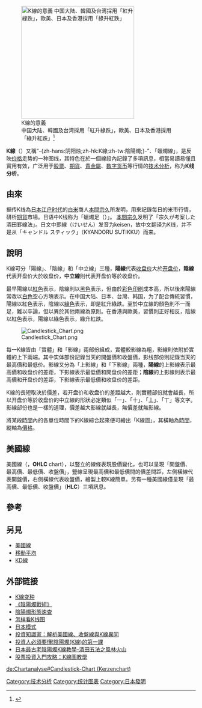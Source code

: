 {{Refimprove|time=2020-11-18T18:00:52+00:00}}
{{noteTA
|T=zh-hans:K线;zh-hk:陰陽燭;zh-tw:K線;
|1=zh-hans:K线;zh-hk:陰陽燭;zh-tw:K線;
|2=zh-hans:阳线;zh-hk:陽燭;zh-tw:陽線;
|3=zh-hans:阴线;zh-hk:陰燭;zh-tw:陰線;
}}
[[File:Candlestick.svg|thumb|300px|K線的意義<br />
中国大陆、韓國及台湾採用「紅升綠跌」，歐美、日本及香港採用「綠升紅跌」<ref>{{cite web |author1=大象公會-蘇兩妻 |title=【紅綠燈的起源】為什麼歐美股市都是綠漲紅跌，而中國相反？ |url=https://chinaqna.com/a/83598 |website=微信上的中國 |accessdate=2020-11-17 |archive-date=2019-07-02 |archive-url=https://web.archive.org/web/20190702150639/https://chinaqna.com/a/83598 |dead-url=no }}</ref>{{来源可靠？}}]]

'''K線'''（{{lang-en|Candlestick chart}}）又稱“-{zh-hans:阴阳烛;zh-hk:K線;zh-tw:陰陽燭;}-”、「蠟燭線」，是反映[[价格|价格]]走势的一种图线，其特色在於一個線段內記錄了多項訊息，相當易讀易懂且實用有效，广泛用于[[股票|股票]]、[[期貨|期貨]]、[[貴金屬|貴金屬]]、[[数字货币|数字货币]]等行情的[[技术分析|技术分析]]，称为'''K线分析'''。

== 由來 ==
据传K线為[[日本|日本]][[江户时代|江户时代]]的[[白米|白米]]商人[[本間宗久|本間宗久]]所发明，用來記錄每日的米市行情，研析[[期貨|期貨]]市場。日语中K线称为「蠟燭足（{{lang-ja|ローソク足}}）」。
[[本間宗久|本間宗久]]发明了「宗久が考案した酒田罫線法」。日文中罫線（けいせん）发音为keisen，故中文翻译为K线，并不是从「キャンドル スティック」（KYANDORU SUTIKKU）而来。

== 說明 ==
K線可分「陽線」、「陰線」和「中立線」三種，'''陽線'''代表[[收盘价|收盘价]]大於[[开盘价|开盘价]]，'''陰線'''代表开盘价大於收盘价，'''中立線'''則代表开盘价等於收盘价。

最早陽線以[[紅色|紅色]]表示，陰線則以[[黑色|黑色]]表示，但由於[[彩色印刷|彩色印刷]]成本高，所以後來陽線常改以[[白色|白色]]空心方塊表示。在中国大陆、日本、台灣、韩国，为了配合傳統習慣，陽線以紅色表示，陰線以[[綠色|綠色]]表示，即是紅升綠跌。至於中立線的顏色則不一而足，難以卒論，但以異於其他兩線為原則。在香港與歐美，習慣則正好相反，陰線以紅色表示，陽線以綠色表示，綠升紅跌。

[[File:Candlestick_Chart.png|thumb]]

每一K線皆由「實體」和「影線」兩部份組成，實體較影線為粗，影線則依附於實體的上下兩端。其中实体部份記錄当天的開盤價和收盤價，影线部份則記錄当天的最高價和最低价。影線又分為「上影線」和「下影線」兩種，'''陽線'''的上影線表示最高價和收盘价的差距，下影線表示最低價和開盘价的差距；'''陰線'''的上影線則表示最高價和开盘价的差距，下影線表示最低價和收盘价的差距。

K線的長短取決於價差，若开盘价和收盘价的差距越大，則實體部份就會越長，所以开盘价等於收盘价的中立線的形狀必定類似「一」、「十」、「丄」、「丅」等文字。影線部份也是一樣的道理，價差越大影線就越長，無價差就無影線。

將某段[[時間|時間]]內的各單位時間下的K線綜合起來便可繪出「K線圖」，其橫軸為[[時間|時間]]，縱軸為[[價格|價格]]。

== 美國線 ==
{{main|美國線 (技術分析)}}
美國線（{{lang-en|Open-High-Low-Close chart}}，'''OHLC''' chart），以豎立的線條表現股價變化，也可以呈現「開盤價、最高價、最低價、收盤價」，豎線呈現最高價和最低價間的價差間距，左側橫線代表開盤價，右側橫線代表收盤價，繪製上較K線簡單。另有一種美國線僅呈現「最高價、最低價、收盤價」（'''HLC'''）三項訊息。
== 參考 ==
<references />
== 另見 ==
* [[OHLC_chart|美國線]]
* [[移動平均|移動平均]]
* [[随机指标|KD線]]

== 外部链接 ==
* [http://www.authorstream.com/Presentation/nofriends-1388352/ K線变种] {{Wayback|url=http://www.authorstream.com/Presentation/nofriends-1388352/ |date=20200602044900 }}
* [http://www.etpress.com.hk/etpress/bookdetail.do?id=9789626786499 《陰陽燭戰術》] {{Wayback|url=http://www.etpress.com.hk/etpress/bookdetail.do?id=9789626786499 |date=20200602044906 }}
* [https://web.archive.org/web/20101113105046/http://www.mspandora.com/index.php?option=com_content&view=article&id=94%3Acandlestick-summary&catid=42%3Acandlestick&Itemid=89 陰陽燭形態速查]
* [https://web.archive.org/web/20070226192307/http://finance.anhuinews.com/system/2002/03/30/000003989.shtml 怎样看K线图]
* [https://web.archive.org/web/20080626102731/http://stock-market-strategy.s-f9.com/ 日本模式]
* [https://web.archive.org/web/20110616073755/http://news.wearn.com/article.asp?id=740 投資知識家：解析美國線、收盤線與K線異同]
* [https://ericresearch.org/2018/07/21/%e6%8a%95%e8%b3%87%e4%ba%ba%e5%bf%85%e9%a0%88%e8%a6%81%e6%87%82%e9%99%b0%e9%99%bd%e7%87%adk%e7%b7%9a%e7%9a%84%e7%ac%ac%e4%b8%80%e8%aa%b2/0 投資人必須要懂!陰陽燭(K線)的第一課]
* [https://ericresearch.org/2020/01/13/%e6%97%a5%e6%9c%ac%e6%9c%80%e5%8f%a4%e8%80%81%e9%99%b0%e9%99%bd%e7%87%adk%e7%b7%9a%e6%95%99%e5%ad%b8-%e9%85%92%e7%94%b0%e4%ba%94%e6%b3%95%e4%b9%8b%e9%a2%a8%e6%9e%97%e7%81%ab%e5%b1%b1/ 日本最古老陰陽燭K線教學-酒田五法之風林火山] {{Wayback|url=https://ericresearch.org/2020/01/13/%e6%97%a5%e6%9c%ac%e6%9c%80%e5%8f%a4%e8%80%81%e9%99%b0%e9%99%bd%e7%87%adk%e7%b7%9a%e6%95%99%e5%ad%b8-%e9%85%92%e7%94%b0%e4%ba%94%e6%b3%95%e4%b9%8b%e9%a2%a8%e6%9e%97%e7%81%ab%e5%b1%b1/ |date=20201129040620 }}
* [https://ericresearch.org/2020/07/23/%e8%82%a1%e7%a5%a8%e6%8a%95%e8%b3%87%e5%85%a5%e9%96%80%e6%94%bb%e7%95%a5%ef%bc%9ak%e7%b7%9a%e5%9c%96%e6%95%99%e5%ad%b8/ 股票投資入門攻略：K線圖教學] {{Wayback|url=https://ericresearch.org/2020/07/23/%e8%82%a1%e7%a5%a8%e6%8a%95%e8%b3%87%e5%85%a5%e9%96%80%e6%94%bb%e7%95%a5%ef%bc%9ak%e7%b7%9a%e5%9c%96%e6%95%99%e5%ad%b8/ |date=20201025185337 }}

{{技术分析}}
{{Authority control}}
[[Category:技术分析|Category:技术分析]]
[[Category:统计图表|Category:统计图表]]
[[Category:日本發明|Category:日本發明]]
[[de:Chartanalyse#Candlestick-Chart_(Kerzenchart)|de:Chartanalyse#Candlestick-Chart (Kerzenchart)]]